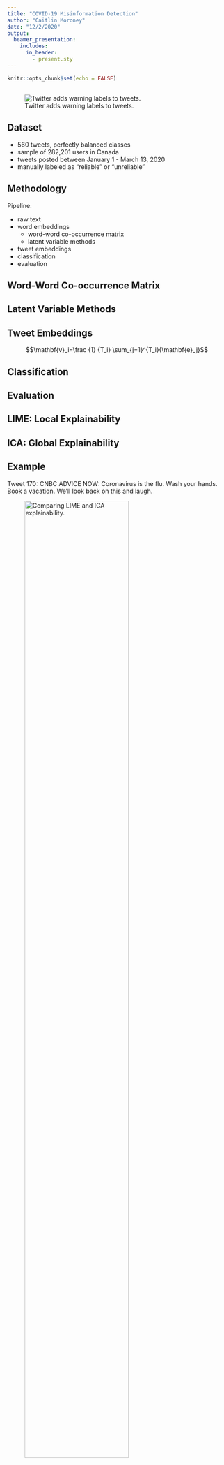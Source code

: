 ```yaml
---
title: "COVID-19 Misinformation Detection"
author: "Caitlin Moroney"
date: "12/2/2020"
output:
  beamer_presentation:
    includes:
      in_header:
        - present.sty
---
```


```r
knitr::opts_chunk$set(echo = FALSE)
```

## 
![Twitter adds warning labels to tweets.](./DJT_tweet.png)

## Dataset
- 560 tweets, perfectly balanced classes
- sample of 282,201 users in Canada
- tweets posted between January 1 - March 13, 2020
- manually labeled as "reliable" or "unreliable"

## 
\begin{table}[htp]
 \caption{Misinformation rules from Boukouvalas et al. (2020)}
  \centering
  \begin{tabular}{p{4cm}|p{6cm}}
    \hline
    \textbf{Linguistic Feature} & \textbf{Example from Dataset} \\ [0.5 ex]
    \hline\hline
    Hyperbolic, intensified, superlative, or emphatic language & e.g., ‘blame’, ‘accuse’, ‘refuse’, ‘catastrophe’, ‘chaos’, ‘evil’ \\
    \hline
    Greater use of punctuation and/or special characters & e.g., e.g., ‘YA THINK!!?!!?!’, ‘Can we PLEASE stop spreading the lie that Coronavirus is super super super contagious? It’s not. It has a contagious rating of TWO’ \\
    \hline
    Strongly emotional or subjective language & e.g., ‘fight’, ‘danger’, ‘hysteria’, ‘panic’, ‘paranoia’, ‘laugh’, ‘stupidity’ or other words indicating fear, surprise, alarm, anger, and so forth \\
    \hline
    Greater use of verbs of perception and/or opinion & e.g., ‘hear’, ‘see’, ‘feel’, ‘suppose’, ‘perceive’, ‘look’, ‘appear’, ‘suggest’, ‘believe’, ‘pretend’ \\
    \hline
  \end{tabular}
  \label{tab:table1words}
\end{table}

## Methodology
Pipeline:

- raw text
- word embeddings
    - word-word co-occurrence matrix
    - latent variable methods
- tweet embeddings
- classification
- evaluation

## Word-Word Co-occurrence Matrix

## Latent Variable Methods
\begin{figure}
  \centering
  \matbox{3}{3}{n}{n}{X} = 
  \matbox{3}{2}{n}{k}{U} \raiserows{0.5}{\matbox{2}{2}{k}{k}{D}}
  \raiserows{0.5}{\matbox{2}{3}{k}{n}{V^T}}
  \newline
  \newline
  \newline
  \matbox{3}{2}{n}{k}{U} = 
  \matbox{3}{2}{n}{k}{A} \raiserows{0.5}{\matbox{2}{2}{k}{k}{S}}
  \caption{Truncated Singular Value Decomposition followed by Independent Component Analysis.}
  \label{fig:matdec}
\end{figure}

## Tweet Embeddings
$$\mathbf{v}_i=\frac {1} {T_i} \sum_{j=1}^{T_i}{\mathbf{e}_j}$$

## Classification

## Evaluation

## LIME: Local Explainability

## ICA: Global Explainability

## Example
Tweet 170: CNBC ADVICE NOW: Coronavirus is the flu. Wash your hands. Book a vacation. We’ll look back on this and laugh.

![Comparing LIME and ICA explainability.](./tweet170_plots.png){#id .class width=75% height=75%}

## Results

## One-class Classification
\begin{table}
 \caption{Outlier Detection Results}
  \centering
  \begin{tabular}{|c|c|c|c|c|c|}
    \hline
    \textbf{Model} & \textbf{AUC} & \textbf{Accuracy} & \textbf{F1} & \textbf{Precision} & \textbf{Recall} \\
    \hline
    OCSVM & 0.750 & 0.671 & 0.629 & 0.709 & 0.671 \\
    \hline
    Isolation Forest & 0.911 & 0.796 & 0.793 & 0.817 & 0.796 \\
    \hline
    LOF & 0.906 & 0.795 & 0.792 & 0.810 & 0.795 \\
    \hline
  \end{tabular}
  \label{tab:oc}
\end{table}

## Binary Classification
\begin{table}
 \caption{Binary SVM Results}
  \centering
  \begin{tabular}{|c|c|c|c|c|c|}
    \hline
    \textbf{Dimensions} & \textbf{AUC} & \textbf{Accuracy} & \textbf{F1} & \textbf{Precision} & \textbf{Recall} \\
    \hline
    50 & 0.903 & 0.804 & 0.801 & 0.818 & 0.804 \\
    \hline
    100 & 0.911 & 0.796 & 0.793 & 0.817 & 0.796 \\
    \hline
    150 & 0.906 & 0.795 & 0.792 & 0.810 & 0.795 \\
    \hline
    200 & 0.901 & 0.800 & 0.798 & 0.815 & 0.800 \\
    \hline
    250 & 0.904 & 0.807 & 0.804 & 0.827 & 0.807 \\
    \hline
    500 & 0.908 & 0.789 & 0.785 & 0.814 & 0.789 \\
    \hline
  \end{tabular}
  \label{tab:svm}
\end{table}

## Conclusion
Future work:

- local ICA explainability
- different word embeddings (e.g., BERT)
- different classifiers (e.g., neural net)


## Slide with R Output

```r
summary(cars)
```

## Slide with Plot

```r
plot(pressure)
```

